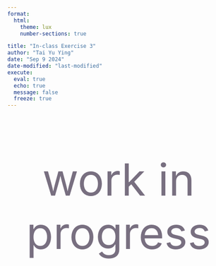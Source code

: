 ```yaml
---
format: 
  html:
    theme: lux
    number-sections: true

title: "In-class Exercise 3"
author: "Tai Yu Ying"
date: "Sep 9 2024"
date-modified: "last-modified"
execute: 
  eval: true
  echo: true
  message: false
  freeze: true
---
```


::: {style="font-size: 100px; text-align: center; color: #786F80;"}
work in progress
:::
